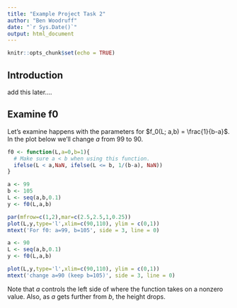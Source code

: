 ```yaml
---
title: "Example Project Task 2"
author: "Ben Woodruff"
date: "`r Sys.Date()`"
output: html_document
---
```


```r
knitr::opts_chunk$set(echo = TRUE)
```

## Introduction

add this later....


## Examine f0

Let's examine happens with the parameters for $f_0(L; a,b) = \frac{1}{b-a}$. 
In the plot below we'll change $a$ from 99 to 90.

```r
f0 <- function(L,a=0,b=1){
  # Make sure a < b when using this function.
  ifelse(L < a,NaN, ifelse(L <= b, 1/(b-a), NaN))
}

a <- 99
b <- 105
L <- seq(a,b,0.1)
y <- f0(L,a,b)

par(mfrow=c(1,2),mar=c(2.5,2.5,1,0.25))
plot(L,y,type='l',xlim=c(90,110), ylim = c(0,1))
mtext('For f0: a=99, b=105', side = 3, line = 0)

a <- 90
L <- seq(a,b,0.1)
y <- f0(L,a,b)

plot(L,y,type='l',xlim=c(90,110), ylim = c(0,1))
mtext('change a=90 (keep b=105)', side = 3, line = 0)


```

Note that $a$ controls the left side of where the function takes on a nonzero value.  Also, as $a$ gets further from $b$, the height drops. 